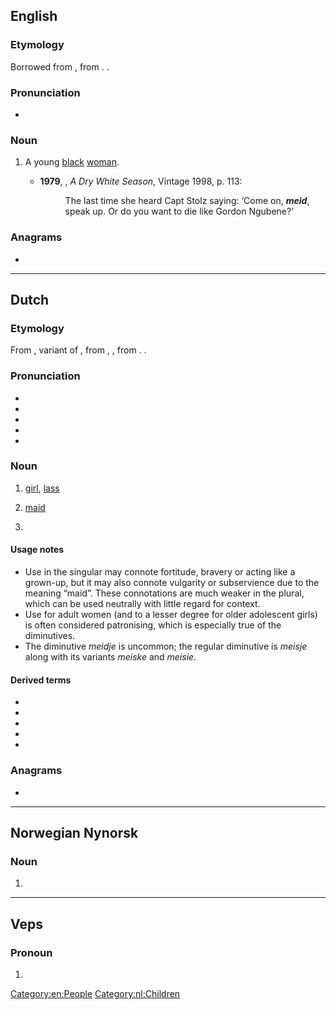 {{also|méid}}
==English==

===Etymology===
Borrowed from {{bor|en|af|meid}}, from {{der|en|nl|meid}}. {{doublet|en|maid}}.

===Pronunciation===
* {{a|S Africa|UK}} {{IPA|en|/meɪt/}}

===Noun===
{{en-noun|meide}}

# {{lb|en|South Africa|offensive}} A young [[black]] [[woman]]. {{defdate|from 20th c.}}
#* '''1979''', {{w|André Brink}}, ''A Dry White Season'', Vintage 1998, p. 113:
#*: The last time she heard Capt Stolz saying: ‘Come on, '''''meid''''', speak up. Or do you want to die like Gordon Ngubene?’

===Anagrams===
* {{anagrams|en|a=deim|Demi|Diem|Dime|demi|demi-|dime|idem}}

[[Category:en:People]]

----

==Dutch==
{{wp|lang=nl|Meid (persoon)}}

===Etymology===
From {{inh|nl|dum|meit}}, variant of {{m|dum|meget}}, from {{inh|nl|odt|*megith}}, {{m|odt|*magath}}, from {{inh|nl|gem-pro|*magaþs}}. {{doublet|nl|maagd}}.

===Pronunciation===
* {{IPA|nl|/mɛi̯t/}}
* {{audio|nl|Nl-meid.ogg|Audio}}
* {{hyphenation|nl|meid}}
* {{rhyme|nl|ɛi̯t}}
* {{homophones|nl|mijd|mijdt|mijt}}

===Noun===
{{nl-noun|f|-en|meisje|dim2=meiske|dim3=meidje}}

# [[girl]], [[lass]]
#:{{ux|nl|De '''meiden''' hadden afgelopen zaterdag een zwemwedstrijd.|The '''girls''' had a swimming match last Saturday.}}
#:{{ux|nl|Goed gedaan, '''meid'''!|Well done, '''girl'''!|inline=1}}
# [[maid]]
#: {{syn|nl|bode|deerne|dienstbode|dienstmaagd}}
# {{n-g|Commonly used as an address for female pets, especially female dogs.}}
#:{{ux|nl|Brave '''meid'''!|Good '''girl'''!|inline=1}}

====Usage notes====
* Use in the singular may connote fortitude, bravery or acting like a grown-up, but it may also connote vulgarity or subservience due to the meaning “maid”. These connotations are much weaker in the plural, which can be used neutrally with little regard for context.
* Use for adult women (and to a lesser degree for older adolescent girls) is often considered patronising, which is especially true of the diminutives.
* The diminutive ''meidje'' is uncommon; the regular diminutive is ''meisje'' along with its variants ''meiske'' and ''meisie''.

====Derived terms====
* {{l|nl|dienstmeid}}
* {{l|nl|huismeid}}
* {{l|nl|keukenmeid}}
* {{l|nl|meis}}
* {{l|nl|meisje}}

===Anagrams===
* {{anagrams|nl|idem}}

[[Category:nl:Children]]

----

==Norwegian Nynorsk==

===Noun===
{{nn-noun-m1}}

# {{nn-former|mei|1901}}

----

==Veps==

===Pronoun===
{{head|vep|pronoun form}}

# {{inflection of|vep|mö||par}}